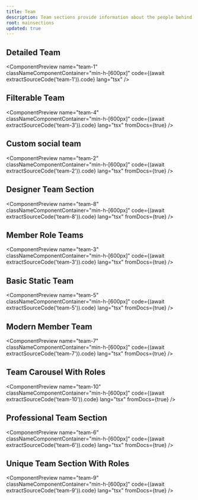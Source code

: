 ```yaml
---
title: Team
description: Team sections provide information about the people behind your product or service. They can include details about team members, their roles, and their expertise.
root: mainsections
updated: true
---
```



## Detailed Team

<ComponentPreview
  name="team-1"
  classNameComponentContainer="min-h-[600px]"
  code={(await extractSourceCode('team-1')).code}
  lang="tsx"
/>

## Filterable Team

<ComponentPreview
  name="team-4"
  classNameComponentContainer="min-h-[600px]"
  code={(await extractSourceCode('team-3')).code}
  lang="tsx"
  fromDocs={true}
/>

## Custom social team

<ComponentPreview
  name="team-2"
  classNameComponentContainer="min-h-[600px]"
  code={(await extractSourceCode('team-2')).code}
  lang="tsx"
  fromDocs={true}
/>

## Designer Team Section

<ComponentPreview
  name="team-8"
  classNameComponentContainer="min-h-[600px]"
  code={(await extractSourceCode('team-8')).code}
  lang="tsx"
  fromDocs={true}
/>

## Member Role Teams

<ComponentPreview
  name="team-3"
  classNameComponentContainer="min-h-[600px]"
  code={(await extractSourceCode('team-3')).code}
  lang="tsx"
  fromDocs={true}
/>

## Basic Static Team

<ComponentPreview
  name="team-5"
  classNameComponentContainer="min-h-[600px]"
  code={(await extractSourceCode('team-5')).code}
  lang="tsx"
  fromDocs={true}
/>

## Modern Member Team

<ComponentPreview
  name="team-7"
  classNameComponentContainer="min-h-[600px]"
  code={(await extractSourceCode('team-7')).code}
  lang="tsx"
  fromDocs={true}
/>

## Team Carousel With Roles

<ComponentPreview
  name="team-10"
  classNameComponentContainer="min-h-[600px]"
  code={(await extractSourceCode('team-10')).code}
  lang="tsx"
  fromDocs={true}
/>

## Professional Team Section

<ComponentPreview
  name="team-6"
  classNameComponentContainer="min-h-[600px]"
  code={(await extractSourceCode('team-6')).code}
  lang="tsx"
  fromDocs={true}
/>

## Unique Team Section With Roles

<ComponentPreview
  name="team-9"
  classNameComponentContainer="min-h-[600px]"
  code={(await extractSourceCode('team-9')).code}
  lang="tsx"
  fromDocs={true}
/>
